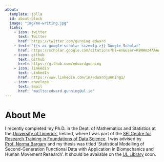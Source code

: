 ```yaml
---
about:
  template: jolla
  id: about-block
  image: "img/me-writing.jpg"
  links:
    - icon: twitter
      text: Twitter
      href: https://twitter.com/gunning_edward
    - text: "{{< ai google-scholar size=lg >}} Google Scholar"
      href: https://scholar.google.com/citations?hl=en&user=R9NHmz4AAAAJ
    - icon: github
      text: Github
      href: https://github.com/edwardgunning
    - icon: linkedin
      text: LinkedIn
      href: https://www.linkedin.com/in/edwardgunning1/
    - icon: envelope
      text: Email
      href: "mailto:edward.gunning@ul.ie"  
---
```


::: {#about-block}
:::

# About Me

I recently completed my Ph.D. in the Dept. of Mathematics and Statistics at the [University of Limerick](https://www.ul.ie/), Ireland, where I was part of the [SFI Centre for Research Training in Foundations of Data Science](https://www.data-science.ie/).
I was advised by [Prof. Norma Bargary](https://www.ul.ie/research/dr-norma-bargary) and my thesis was titled 'Statistical Modelling of Second-Generation Functional Data with Application in Biomechanics and Human Movement Research'. It should be available on the [UL Library](https://researchrepository.ul.ie/) soon.

<!-- # Research -->

<!-- * Add research interests here. -->



<!-- ```{=html} -->
<!-- <div  style="margin: 30px; text-align: center;"> -->
<!-- <a class="btn btn-primary" href="https://www.marvinschmitt.com/blog/website-tutorial-quarto/" role="button" target="_blank" style="padding: 15px 30px;">View the tutorial for this template (+ download link)</a> -->
<!-- </div> -->
<!-- ``` -->

